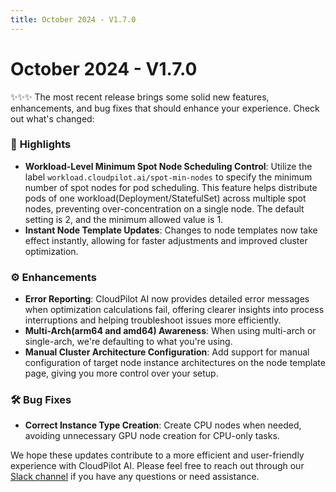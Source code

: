 ```yaml
---
title: October 2024 - V1.7.0
---
```


# October 2024 - V1.7.0

✨✨✨ The most recent release brings some solid new features, enhancements, and bug fixes that should enhance your experience. Check out what's changed:

### 🚀 **Highlights**
- **Workload-Level Minimum Spot Node Scheduling Control**: Utilize the label `workload.cloudpilot.ai/spot-min-nodes` to specify the minimum number of spot nodes for pod scheduling. This feature helps distribute pods of one workload(Deployment/StatefulSet) across multiple spot nodes, preventing over-concentration on a single node. The default setting is 2, and the minimum allowed value is 1.
- **Instant Node Template Updates**: Changes to node templates now take effect instantly, allowing for faster adjustments and improved cluster optimization.

### ⚙️ Enhancements
- **Error Reporting**: CloudPilot AI now provides detailed error messages when optimization calculations fail, offering clearer insights into process interruptions and helping troubleshoot issues more efficiently.
- **Multi-Arch(arm64 and amd64) Awareness**: When using multi-arch or single-arch, we're defaulting to what you're using.
- **Manual Cluster Architecture Configuration**: Add support for manual configuration of target node instance architectures on the node template page, giving you more control over your setup.

### 🛠️ Bug Fixes
- **Correct Instance Type Creation**: Create CPU nodes when needed, avoiding unnecessary GPU node creation for CPU-only tasks.

We hope these updates contribute to a more efficient and user-friendly experience with CloudPilot AI. Please feel free to reach out through our [Slack channel](https://join.slack.com/t/cloudpilotaicommunity/shared_invite/zt-37rwpf8k7-Rx4BjrhuWtk9U0MXBKYL7A) if you have any questions or need assistance.
